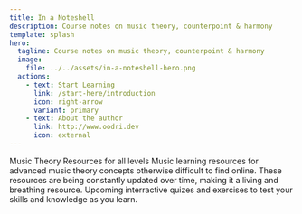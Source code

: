 ```yaml
---
title: In a Noteshell
description: Course notes on music theory, counterpoint & harmony
template: splash
hero:
  tagline: Course notes on music theory, counterpoint & harmony
  image:
    file: ../../assets/in-a-noteshell-hero.png
  actions:
    - text: Start Learning
      link: /start-here/introduction
      icon: right-arrow
      variant: primary
    - text: About the author
      link: http://www.oodri.dev
      icon: external
---
```



<CardGrid stagger>
  <Card title="Learn Music Theory" icon="pencil">
    Music Theory Resources for all levels
  </Card>

  <Card title="Advanced Resources" icon="setting">
    Music learning resources for advanced music theory concepts otherwise difficult to find online.
  </Card>
  <Card title="A Living Resource" icon="open-book">
    These resources are being constantly updated over time, making it a living and breathing resource.
  </Card>
    <Card title="Test your Knowledge" icon="add-document">
    Upcoming interractive quizes and exercises to test your skills and knowledge as you learn.
  </Card>
</CardGrid>
